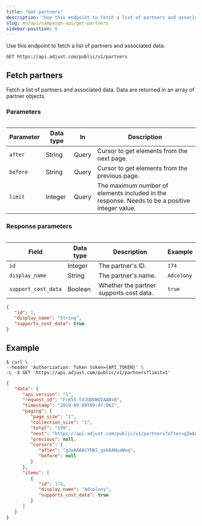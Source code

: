 ```yaml
---
title: "Get partners"
description: "Use this endpoint to fetch a list of partners and associated data."
slug: en/api/campaign-api/get-partners
sidebar-position: 6
---
```



Use this endpoint to fetch a list of partners and associated data.

```http title="Endpoint" "/partners"
GET https://api.adjust.com/public/v1/partners
```

## Fetch partners

Fetch a list of partners and associated data. Data are returned in an array of partner objects.

### Parameters

<Table>

| Parameter | Data type | In    | Description                                                                                    |
| --------- | --------- | ----- | ---------------------------------------------------------------------------------------------- |
| `after`   | String    | Query | Cursor to get elements from the next page.                                                     |
| `before`  | String    | Query | Cursor to get elements from the previous page.                                                 |
| `limit`   | Integer   | Query | The maximum number of elements included in the response. Needs to be a positive integer value. |

</Table>

<Pagination />

### Response parameters

<Table>

| Field               | Data type | Description                             | Example    |
| ------------------- | --------- | --------------------------------------- | ---------- |
| `id`                | Integer   | The partner's ID.                       | `174`      |
| `display_name`      | String    | The partner's name.                     | `Adcolony` |
| `support_cost_data` | Boolean   | Whether the partner supports cost data. | `true`     |

</Table>

```json title="Response format"
{
   "id": 1,
   "display_name": "String",
   "supports_cost_data": true
}
```

## Example

```console title="cURL"
$ curl \
--header 'Authorization: Token token={API_TOKEN}' \
-L -X GET 'https://api.adjust.com/public/v1/partners?limit=1'
```

```json title="Success response"
{
   "data": {
      "api_version": "1",
      "request_id": "FcK55-tdJUDOWQIAABsB",
      "timestamp": "2019-09-09T09:07:06Z",
      "paging": {
         "page_size": "1",
         "collection_size": "1",
         "total": "199",
         "next": "https://api.adjust.com/public/v1/partners?after=g2wAAAACYhW1_gxkAANuaWxq&limit=1",
         "previous": null,
         "cursors": {
            "after": "g2wAAAACYhW1_gxkAANuaWxq",
            "before": null
         }
      },
      "items": [
         {
            "id": 174,
            "display_name": "Adcolony",
            "supports_cost_data": true
         }
      ]
   }
}
```
